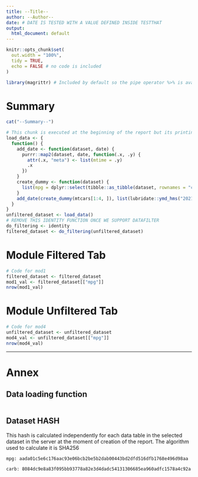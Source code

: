 ```yaml
---
title: --Title--
author: --Author--
date: # DATE IS TESTED WITH A VALUE DEFINED INSIDE TESTTHAT
output:
  html_document: default
---
```


```r
knitr::opts_chunk$set(
  out.width = "100%",
  tidy = TRUE,
  echo = FALSE # no code is included
)

library(magrittr) # Included by default so the pipe operator %>% is available
```

# Summary

```r
cat("--Summary--")
```

```r
# This chunk is executed at the beginning of the report but its printing is deferred to the end of the report
load_data <- {
  function() {
    add_date <- function(dataset, date) {
      purrr::map2(dataset, date, function(.x, .y) {
        attr(.x, "meta") <- list(mtime = .y)
        .x
      })
    }
    create_dummy <- function(dataset) {
      list(mpg = dplyr::select(tibble::as_tibble(dataset, rownames = "car"), car, mpg), carb = dplyr::select(tibble::as_tibble(dataset, rownames = "car"), car, carb))
    }
    add_date(create_dummy(mtcars[1:4, ]), list(lubridate::ymd_hms("2021-01-13 00:00:00"), lubridate::ymd_hms("2021-01-14 00:00:00")))
  }
}
unfiltered_dataset <- load_data()
# REMOVE THIS IDENTITY FUNCTION ONCE WE SUPPORT DATAFILTER
do_filtering <- identity
filtered_dataset <- do_filtering(unfiltered_dataset)
```

# Module Filtered Tab
```r
# Code for mod1
filtered_dataset <- filtered_dataset
mod1_val <- filtered_dataset[["mpg"]]
nrow(mod1_val)
```

# Module Unfiltered Tab
```r
# Code for mod4
unfiltered_dataset <- unfiltered_dataset
mod4_val <- unfiltered_dataset[["mpg"]]
nrow(mod4_val)
```

---
# Annex

## Data loading function

```r
```

## Dataset HASH

This hash is calculated independently for each data table in the selected dataset in the server at the moment of creation of the report. The algorithm used to calculate it is SHA256

```
mpg: aada01c5e6c176aac93e06bcb2be5b2dab00443bd2dfd516dfb1768e496d98aa

carb: 8084dc9e8a83f095bb93778a82e3d4dadc54131306685ea960adfc1578a4c92a
```

